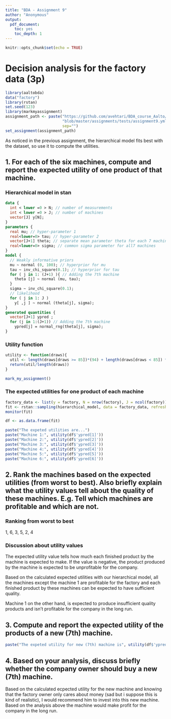 ```yaml
---
title: "BDA - Assignment 9"
author: "Anonymous"
output: 
  pdf_document: 
    toc: yes
    toc_depth: 1
---
```


```r
knitr::opts_chunk$set(echo = TRUE)
```

# Decision analysis for the factory data (3p)

```r
library(aaltobda)
data("factory")
library(rstan)
set.seed(123)
library(markmyassignment)
assignment_path <- paste("https://github.com/avehtari/BDA_course_Aalto/",
                         "blob/master/assignments/tests/assignment9.yml",
                         sep="")
set_assignment(assignment_path)
```

As noticed in the previous assignment, the hierarchical model fits best with the dataset, so use it to compute the utilities.

## 1. For each of the six machines, compute and report the expected utility of one product of that machine.

### Hierarchical model in stan

```stan
data {
  int < lower =0 > N; // number of measurements
  int < lower =0 > J; // number of machines
  vector[J] y[N];
}
parameters {
  real mu; // hyper-parameter 1
  real<lower=0> tau; // hyper-parameter 2
  vector[J+1] theta; // separate mean parameter theta for each 7 machines
  real<lower=0> sigma; // common sigma parameter for all7 machines
}
model {
  // Weakly informative priors
  mu ~ normal (0, 100); // hyperprior for mu
  tau ~ inv_chi_square(0.1); // hyperprior for tau
  for ( j in 1: (J+1) ){ // Adding the 7th machine
    theta [j] ~ normal (mu, tau);
  }
  sigma ~ inv_chi_square(0.1);
  // likelihood
  for ( j in 1: J )
    y[ ,j ] ~ normal (theta[j], sigma);
}
generated quantities {
  vector[J+1] ypred ;
  for (j in 1:(J+1)) // Adding the 7th machine
    ypred[j] = normal_rng(theta[j], sigma);
}

```

### Utility function

```r
utility <- function(draws){
  util <- length(draws[draws >= 85])*(94) + length(draws[draws < 85]) * (-106)
  return(util/length(draws))
}

mark_my_assignment()
```

### The expected utilities for one product of each machine

```r
factory_data <- list(y = factory, N = nrow(factory), J = ncol(factory))
fit <- rstan::sampling(hierarchical_model, data = factory_data, refresh=0)
monitor(fit)
```

```r

df <- as.data.frame(fit)

paste("The expeted utilities are...")
paste("Machine 1:", utility(df$'ypred[1]'))
paste("Machine 2:", utility(df$'ypred[2]'))
paste("Machine 3:", utility(df$'ypred[3]'))
paste("Machine 4:", utility(df$'ypred[4]'))
paste("Machine 5:", utility(df$'ypred[5]'))
paste("Machine 6:", utility(df$'ypred[6]'))

```

## 2. Rank the machines based on the expected utilities (from worst to best). Also briefly explain what the utility values tell about the quality of these machines. E.g. Tell which machines are profitable and which are not.

### Ranking from worst to best

1, 6, 3, 5, 2, 4

### Discussion about utility values

The expected utility value tells how much each finished product by the machine is expected to make. If the value is negative, the product produced by the machine is expected to be unprofitable for the company.

Based on the calculated expected utilities with our hierarchical model, all the machines except the machine 1 are profitable for the factory and each finished product by these machines can be expected to have sufficient quality.

Machine 1 on the other hand, is expected to produce insufficient quality products and isn't profitable for the company in the long run.

## 3. Compute and report the expected utility of the products of a new (7th) machine.

```r
paste("The expeted utility for new (7th) machine is", utility(df$'ypred[7]'))
```

## 4. Based on your analysis, discuss briefly whether the company owner should buy a new (7th) machine.

Based on the calculated ecpected utility for the new machine and knowing that the factory owner only cares about money (sad but i suppose this is kind of realistic), I would recommend him to invest into this new machine. Based on the analysis above the machine would make profit for the company in the long run.
